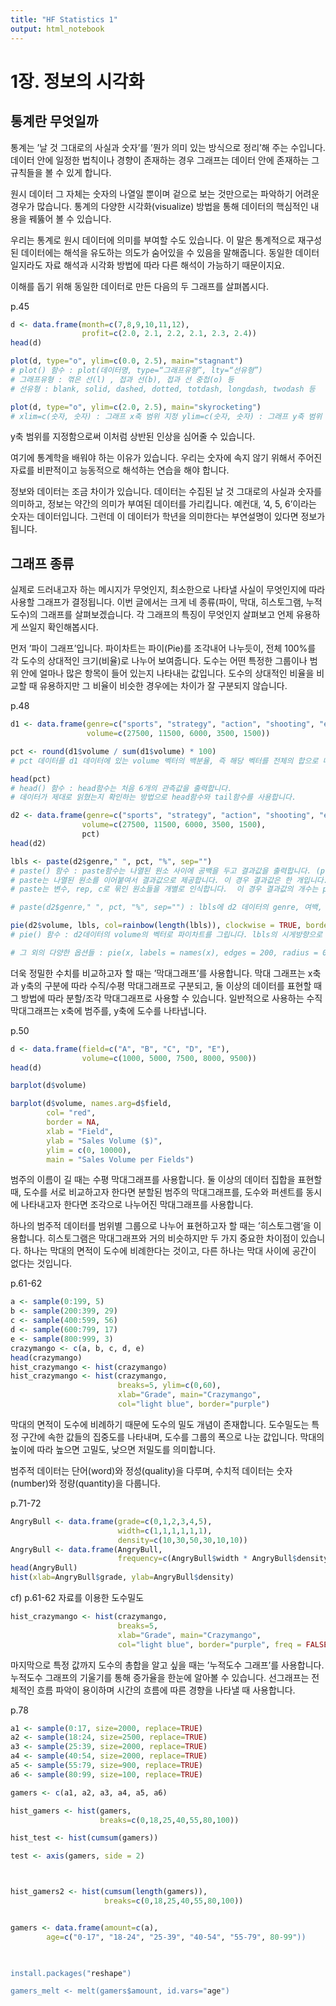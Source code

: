 ```yaml
---
title: "HF Statistics 1"
output: html_notebook
---
```


# 1장. 정보의 시각화

## 통계란 무엇일까

통계는 ‘날 것 그대로의 사실과 숫자’를 ‘뭔가 의미 있는 방식으로 정리’해 주는 수입니다. 데이터 안에 일정한 법칙이나 경향이 존재하는 경우 그래프는 데이터 안에 존재하는 그 규칙들을 볼 수 있게 합니다.

원시 데이터 그 자체는 숫자의 나열일 뿐이며 겉으로 보는 것만으로는 파악하기 어려운 경우가 많습니다. 통계의 다양한 시각화(visualize) 방법을 통해 데이터의 핵심적인 내용을 꿰뚫어 볼 수 있습니다.

우리는 통계로 원시 데이터에 의미를 부여할 수도 있습니다. 이 말은 통계적으로 재구성된 데이터에는 해석을 유도하는 의도가 숨어있을 수 있음을 말해줍니다. 동일한 데이터일지라도 자료 해석과 시각화 방법에 따라 다른 해석이 가능하기 때문이지요.

이해를 돕기 위해 동일한 데이터로 만든 다음의 두 그래프를 살펴봅시다.

p.45
```r
d <- data.frame(month=c(7,8,9,10,11,12),
                profit=c(2.0, 2.1, 2.2, 2.1, 2.3, 2.4))
head(d)

plot(d, type="o", ylim=c(0.0, 2.5), main="stagnant")
# plot() 함수 : plot(데이터명, type=“그래프유형”, lty=“선유형”) 
# 그래프유형 : 꺾은 선(l) , 접과 선(b), 접과 선 중첩(o) 등 
# 선유형 : blank, solid, dashed, dotted, totdash, longdash, twodash 등 

plot(d, type="o", ylim=c(2.0, 2.5), main="skyrocketing")
# xlim=c(숫자, 숫자) : 그래프 x축 범위 지정 ylim=c(숫자, 숫자) : 그래프 y축 범위 지정  
```

y축 범위를 지정함으로써 이처럼 상반된 인상을 심어줄 수 있습니다.

여기에 통계학을 배워야 하는 이유가 있습니다. 우리는 숫자에 속지 않기 위해서 주어진 자료를 비판적이고 능동적으로 해석하는 연습을 해야 합니다.

정보와 데이터는 조금 차이가 있습니다. 데이터는 수집된 날 것 그대로의 사실과 숫자를 의미하고, 정보는 약간의 의미가 부여된 데이터를 가리킵니다. 예컨대, '4, 5, 6’이라는 숫자는 데이터입니다. 그런데 이 데이터가 학년을 의미한다는 부연설명이 있다면 정보가 됩니다.



## 그래프 종류
실제로 드러내고자 하는 메시지가 무엇인지, 최소한으로 나타낼 사실이 무엇인지에 따라 사용할 그래프가 결정됩니다. 이번 글에서는 크게 네 종류(파이, 막대, 히스토그램, 누적도수)의 그래프를 살펴보겠습니다. 각 그래프의 특징이 무엇인지 살펴보고 언제 유용하게 쓰일지 확인해봅시다.

먼저 ‘파이 그래프’입니다. 파이차트는 파이(Pie)를 조각내어 나누듯이, 전체 100%를 각 도수의 상대적인 크기(비율)로 나누어 보여줍니다. 도수는 어떤 특정한 그룹이나 범위 안에 얼마나 많은 항목이 들어 있는지 나타내는 값입니다. 도수의 상대적인 비율을 비교할 때 유용하지만 그 비율이 비슷한 경우에는 차이가 잘 구분되지 않습니다.

p.48
```r
d1 <- data.frame(genre=c("sports", "strategy", "action", "shooting", "etc"),
                 volume=c(27500, 11500, 6000, 3500, 1500))

pct <- round(d1$volume / sum(d1$volume) * 100)
# pct 데이터를 d1 데이터에 있는 volume 벡터의 백분율, 즉 해당 벡터를 전체의 합으로 나눈 값으로 정의합니다.

head(pct)
# head() 함수 : head함수는 처음 6개의 관측값을 출력합니다.
# 데이터가 제대로 읽혔는지 확인하는 방법으로 head함수와 tail함수를 사용합니다.  

d2 <- data.frame(genre=c("sports", "strategy", "action", "shooting", "etc"),
                volume=c(27500, 11500, 6000, 3500, 1500),
                pct)
head(d2)

lbls <- paste(d2$genre," ", pct, "%", sep="")
# paste() 함수 : paste함수는 나열된 원소 사이에 공백을 두고 결과값을 출력합니다. (p.s. paste0() 함수 : paste0함수는 나열된 원소 사이에 공백없이 출력합니다.) 
# paste는 나열된 원소를 이어붙여서 결과값으로 제공합니다. 이 경우 결과값은 한 개입니다.
# paste는 변수, rep, c로 묶인 원소들을 개별로 인식합니다.  이 경우 결과값의 개수는 paste에 나열된 원소의 개수입니다.

# paste(d2$genre," ", pct, "%", sep="") : lbls에 d2 데이터의 genre, 여백, 퍼센트 숫자, 공백없이 %를 이어붙인 결과값을 출력합니다.

pie(d2$volume, lbls, col=rainbow(length(lbls)), clockwise = TRUE, border = "White", main="Sales Volume per Genre")
# pie() 함수 : d2데이터의 volume의 벡터로 파이차트를 그립니다. lbls의 시게방향으로 무지개색을 입히고 차트제목을 "sales Volume per Genre"로 설정합니다.

# 그 외의 다양한 옵션들 : pie(x, labels = names(x), edges = 200, radius = 0.8, clockwise = FALSE, init.angle = if(clockwise) 90 else 0, density =NULL, angle = 45, col = NULL, border = NULL, lty = NULL, main = NULL, ….)
```


더욱 정밀한 수치를 비교하고자 할 때는 ‘막대그래프’를 사용합니다. 막대 그래프는 x축과 y축의 구분에 따라 수직/수평 막대그래프로 구분되고, 둘 이상의 데이터를 표현할 때 그 방법에 따라 분할/조각 막대그래프로 사용할 수 있습니다. 일반적으로 사용하는 수직 막대그래프는 x축에 범주를, y축에 도수를 나타냅니다.


p.50
```r
d <- data.frame(field=c("A", "B", "C", "D", "E"),
                volume=c(1000, 5000, 7500, 8000, 9500))
head(d)

barplot(d$volume)

barplot(d$volume, names.arg=d$field,
        col= "red",
        border = NA,
        xlab = "Field",
        ylab = "Sales Volume ($)",
        ylim = c(0, 10000),
        main = "Sales Volume per Fields")

```


범주의 이름이 길 때는 수평 막대그래프를 사용합니다. 둘 이상의 데이터 집합을 표현할 때, 도수를 서로 비교하고자 한다면 분할된 범주의 막대그래프를, 도수와 퍼센트를 동시에 나타내고자 한다면 조각으로 나누어진 막대그래프를 사용합니다.

하나의 범주적 데이터를 범위별 그룹으로 나누어 표현하고자 할 때는 ‘히스토그램’을 이용합니다. 히스토그램은 막대그래프와 거의 비슷하지만 두 가지 중요한 차이점이 있습니다. 하나는 막대의 면적이 도수에 비례한다는 것이고, 다른 하나는 막대 사이에 공간이 없다는 것입니다.


p.61-62
```r
a <- sample(0:199, 5)
b <- sample(200:399, 29)
c <- sample(400:599, 56)
d <- sample(600:799, 17)
e <- sample(800:999, 3)
crazymango <- c(a, b, c, d, e)
head(crazymango)
hist_crazymango <- hist(crazymango)
hist_crazymango <- hist(crazymango, 
                        breaks=5, ylim=c(0,60), 
                        xlab="Grade", main="Crazymango",
                        col="light blue", border="purple")

```

막대의 면적이 도수에 비례하기 때문에 도수의 밀도 개념이 존재합니다. 도수밀도는 특정 구간에 속한 값들의 집중도를 나타내며, 도수를 그룹의 폭으로 나눈 값입니다. 막대의 높이에 따라 높으면 고밀도, 낮으면 저밀도를 의미합니다. 

범주적 데이터는 단어(word)와 정성(quality)을 다루며, 수치적 데이터는 숫자(number)와 정량(quantity)을 다룹니다.


p.71-72 
```r
AngryBull <- data.frame(grade=c(0,1,2,3,4,5),
                        width=c(1,1,1,1,1,1),
                        density=c(10,30,50,30,10,10))
AngryBull <- data.frame(AngryBull,
                        frequency=c(AngryBull$width * AngryBull$density))
head(AngryBull)
hist(xlab=AngryBull$grade, ylab=AngryBull$density)

```


cf) p.61-62 자료를 이용한 도수밀도

```r
hist_crazymango <- hist(crazymango, 
                        breaks=5,  
                        xlab="Grade", main="Crazymango",
                        col="light blue", border="purple", freq = FALSE)
```



마지막으로 특정 값까지 도수의 총합을 알고 싶을 때는 ’누적도수 그래프’를 사용합니다. 누적도수 그래프의 기울기를 통해 증가율을 한눈에 알아볼 수 있습니다. 선그래프는 전체적인 흐름 파악이 용이하며 시간의 흐름에 따른 경향을 나타낼 때 사용합니다.



p.78 
```r
a1 <- sample(0:17, size=2000, replace=TRUE)
a2 <- sample(18:24, size=2500, replace=TRUE)
a3 <- sample(25:39, size=2000, replace=TRUE)
a4 <- sample(40:54, size=2000, replace=TRUE)
a5 <- sample(55:79, size=900, replace=TRUE)
a6 <- sample(80:99, size=100, replace=TRUE)

gamers <- c(a1, a2, a3, a4, a5, a6)

hist_gamers <- hist(gamers,
                    breaks=c(0,18,25,40,55,80,100))

hist_test <- hist(cumsum(gamers))

test <- axis(gamers, side = 2)



hist_gamers2 <- hist(cumsum(length(gamers)),
                     breaks=c(0,18,25,40,55,80,100))


gamers <- data.frame(amount=c(a),
        age=c("0-17", "18-24", "25-39", "40-54", "55-79", 80-99"))
             


install.packages("reshape")

gamers_melt <- melt(gamers$amount, id.vars="age")
```







